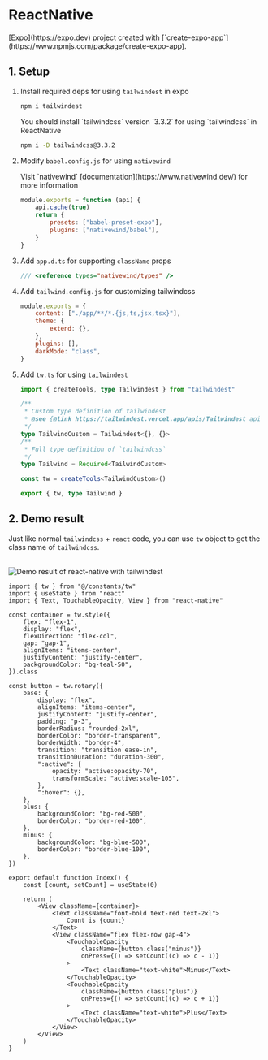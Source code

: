 
# ReactNative

<Callout>
    [Expo](https://expo.dev) project created with
    [`create-expo-app`](https://www.npmjs.com/package/create-expo-app).
</Callout>

## 1. Setup

1. Install required deps for using `tailwindest` in expo

    ```bash
    npm i tailwindest
    ```

    <Callout type="warning">
        You should install `tailwindcss` version `3.3.2` for using `tailwindcss`
        in ReactNative
    </Callout>

    ```bash
    npm i -D tailwindcss@3.3.2
    ```

2. Modify `babel.config.js` for using `nativewind`

    <Callout>
        Visit `nativewind` [documentation](https://www.nativewind.dev/) for more
        information
    </Callout>

    ```js
    module.exports = function (api) {
        api.cache(true)
        return {
            presets: ["babel-preset-expo"],
            plugins: ["nativewind/babel"],
        }
    }
    ```

3. Add `app.d.ts` for supporting `className` props

    ```ts
    /// <reference types="nativewind/types" />
    ```

4. Add `tailwind.config.js` for customizing tailwindcss

    ```js
    module.exports = {
        content: ["./app/**/*.{js,ts,jsx,tsx}"],
        theme: {
            extend: {},
        },
        plugins: [],
        darkMode: "class",
    }
    ```

5. Add `tw.ts` for using `tailwindest`

    ```ts
    import { createTools, type Tailwindest } from "tailwindest"

    /**
     * Custom type definition of tailwindest
     * @see {@link https://tailwindest.vercel.app/apis/Tailwindest api reference}
     */
    type TailwindCustom = Tailwindest<{}, {}>
    /**
     * Full type definition of `tailwindcss`
     */
    type Tailwind = Required<TailwindCustom>

    const tw = createTools<TailwindCustom>()

    export { tw, type Tailwind }
    ```

## 2. Demo result

Just like normal `tailwindcss` + `react` code, you can use `tw` object to get the class name of `tailwindcss`.

<br />

<div className='flex flex-row gap-2 items-start justify-center w-full'>
    <img
        className="my-6"
        src="/images/expo-demo-result.jpeg"
        width={300}
        alt="Demo result of react-native with tailwindest"
    />

```tsx /tw/
import { tw } from "@/constants/tw"
import { useState } from "react"
import { Text, TouchableOpacity, View } from "react-native"

const container = tw.style({
    flex: "flex-1",
    display: "flex",
    flexDirection: "flex-col",
    gap: "gap-1",
    alignItems: "items-center",
    justifyContent: "justify-center",
    backgroundColor: "bg-teal-50",
}).class

const button = tw.rotary({
    base: {
        display: "flex",
        alignItems: "items-center",
        justifyContent: "justify-center",
        padding: "p-3",
        borderRadius: "rounded-2xl",
        borderColor: "border-transparent",
        borderWidth: "border-4",
        transition: "transition ease-in",
        transitionDuration: "duration-300",
        ":active": {
            opacity: "active:opacity-70",
            transformScale: "active:scale-105",
        },
        ":hover": {},
    },
    plus: {
        backgroundColor: "bg-red-500",
        borderColor: "border-red-100",
    },
    minus: {
        backgroundColor: "bg-blue-500",
        borderColor: "border-blue-100",
    },
})

export default function Index() {
    const [count, setCount] = useState(0)

    return (
        <View className={container}>
            <Text className="font-bold text-red text-2xl">
                Count is {count}
            </Text>
            <View className="flex flex-row gap-4">
                <TouchableOpacity
                    className={button.class("minus")}
                    onPress={() => setCount((c) => c - 1)}
                >
                    <Text className="text-white">Minus</Text>
                </TouchableOpacity>
                <TouchableOpacity
                    className={button.class("plus")}
                    onPress={() => setCount((c) => c + 1)}
                >
                    <Text className="text-white">Plus</Text>
                </TouchableOpacity>
            </View>
        </View>
    )
}
```

</div>
